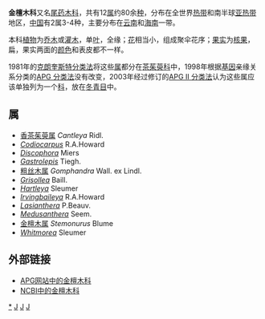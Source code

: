 {{Automatic taxobox
| taxon = Stemonuraceae
| authority = Kårehed (2001年)
| image = Gomphandra australiana.jpg
| image_caption = ''Gomphandra australiana''
| subdivision_ranks = [[属|属]]
| subdivision = 参见正文
}}

'''金檀木科'''又名[[尾药木科|尾药木科]]，共有12[[属|属]]约80余[[种|种]]，分布在全世界[[热带|热带]]和南半球[[亚热带|亚热带]]地区，[[中国|中国]]有2属3-4种，主要分布在[[云南|云南]]和[[海南|海南]]一带。

本科[[植物|植物]]为[[乔木|乔木]]或[[灌木|灌木]]，单[[叶|叶]]，全缘；[[花|花]]相当小，组成聚伞花序；[[果实|果实]]为[[核果|核果]]，扁，果实两面的[[颜色|颜色]]和表皮都不一样。

1981年的[[克朗奎斯特分类法|克朗奎斯特分类法]]将这些[[属|属]]都分在[[茶茱萸科|茶茱萸科]]中，1998年根据[[基因|基因]]亲缘关系分类的[[APG_分类法|APG 分类法]]没有改变，2003年经过修订的[[APG_II_分类法|APG II 分类法]]认为这些属应该单独列为一个[[科|科]]，放在[[冬青目|冬青目]]中。

== 属 ==
* [[香茶茱萸属|香茶茱萸属]] ''Cantleya'' Ridl.
* ''[[Codiocarpus|Codiocarpus]]'' R.A.Howard
* ''[[Discophora|Discophora]]'' Miers
* ''[[Gastrolepis|Gastrolepis]]'' Tiegh.
* [[粗丝木属|粗丝木属]] ''Gomphandra'' Wall. ex Lindl.
* ''[[Grisollea|Grisollea]]'' Baill.
* ''[[Hartleya|Hartleya]]'' Sleumer
* ''[[Irvingbaileya|Irvingbaileya]]'' R.A.Howard
* ''[[Lasianthera|Lasianthera]]'' P.Beauv.
* ''[[Medusanthera|Medusanthera]]'' Seem.
* [[金檀木属|金檀木属]] ''Stemonurus'' Blume
* ''[[Whitmorea|Whitmorea]]'' Sleumer

== 外部链接 ==
* [http://www.mobot.org/MOBOT/Research/APWeb/orders/aquifolialesweb2.htm#Stemonuraceae APG网站中的金檀木科] {{Wayback|url=http://www.mobot.org/MOBOT/Research/APWeb/orders/aquifolialesweb2.htm#Stemonuraceae |date=20070629193515 }} 
* [http://www.ncbi.nlm.nih.gov/Taxonomy/Browser/wwwtax.cgi?lin=s&p=has_linkout&id=159362 NCBI中的金檀木科] {{Wayback|url=http://www.ncbi.nlm.nih.gov/Taxonomy/Browser/wwwtax.cgi?lin=s&p=has_linkout&id=159362 |date=20190701060013 }}

{{taxonbar}}
[[Category:金檀木科|*]]
[[Category:植物科名|J]]
[[Category:冬青目|J]]
[[Category:2001年描述的分类群|J]]